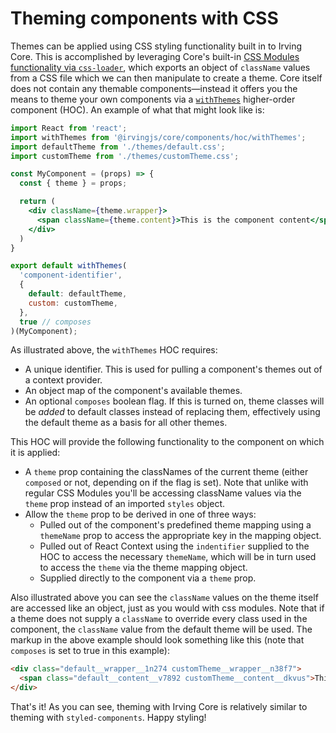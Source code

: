 <Meta title="Styling|Theming with CSS" />

# Theming components with CSS
Themes can be applied using CSS styling functionality built in to Irving Core. This is accomplished by leveraging Core's built-in [CSS Modules functionality via `css-loader`](https://webpack.js.org/loaders/css-loader/#modules), which exports an object of `className` values from a CSS file which we can then manipulate to create a theme. Core itself does not contain any themable components—instead it offers you the means to theme your own components via a [`withThemes`](https://github.com/alleyinteractive/irving/blob/master/packages/core/components/hoc/withThemes.js) higher-order component (HOC). An example of what that might look like is:

```jsx
import React from 'react';
import withThemes from '@irvingjs/core/components/hoc/withThemes';
import defaultTheme from './themes/default.css';
import customTheme from './themes/customTheme.css';

const MyComponent = (props) => {
  const { theme } = props;

  return (
    <div className={theme.wrapper}>
      <span className={theme.content}>This is the component content</span>
    </div>
  )
}

export default withThemes(
  'component-identifier',
  {
    default: defaultTheme,
    custom: customTheme,
  },
  true // composes
)(MyComponent);
```

As illustrated above, the `withThemes` HOC requires:
* A unique identifier. This is used for pulling a component's themes out of a context provider.
* An object map of the component's available themes.
* An optional `composes` boolean flag. If this is turned on, theme classes will be _added_ to default classes instead of replacing them, effectively using the default theme as a basis for all other themes.

This HOC will provide the following functionality to the component on which it is applied:
* A `theme` prop containing the classNames of the current theme (either `composed` or not, depending on if the flag is set). Note that unlike with regular CSS Modules you'll be accessing className values via the `theme` prop instead of an imported `styles` object.
* Allow the `theme` prop to be derived in one of three ways:
  * Pulled out of the component's predefined theme mapping using a `themeName` prop to access the appropriate key in the mapping object.
  * Pulled out of React Context using the `indentifier` supplied to the HOC to access the necessary `themeName`, which will be in turn used to access the `theme` via the theme mapping object.
  * Supplied directly to the component via a `theme` prop.

Also illustrated above you can see the `className` values on the theme itself are accessed like an object, just as you would with css modules. Note that if a theme does not supply a `className` to override every class used in the component, the `className` value from the default theme will be used. The markup in the above example should look something like this (note that `composes` is set to true in this example):

```html
<div class="default__wrapper__1n274 customTheme__wrapper__n38f7">
  <span class="default__content__v7892 customTheme__content__dkvus">This is the component content</span>
</div>
```

That's it! As you can see, theming with Irving Core is relatively similar to theming with `styled-components`. Happy styling!